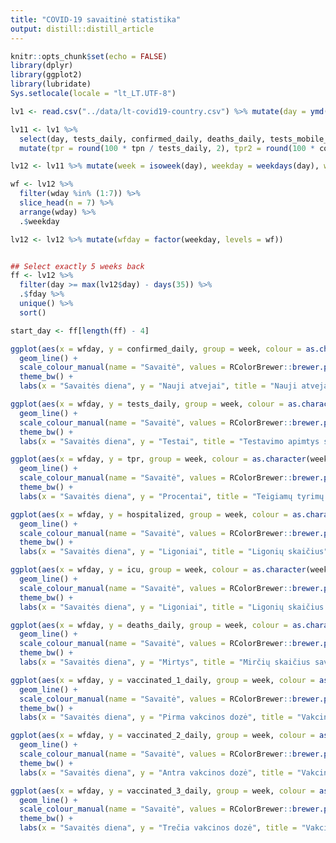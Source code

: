 ```yaml
---
title: "COVID-19 savaitinė statistika"
output: distill::distill_article
---
```


```r
knitr::opts_chunk$set(echo = FALSE)
library(dplyr)
library(ggplot2)
library(lubridate)
Sys.setlocale(locale = "lt_LT.UTF-8")
```

```r
lv1 <- read.csv("../data/lt-covid19-country.csv") %>% mutate(day = ymd(day))

lv11 <- lv1 %>%
  select(day, tests_daily, confirmed_daily, deaths_daily, tests_mobile_daily, tpr_dgn, tpn = tests_positive_daily, hospitalized, icu, vaccinated_1_daily, vaccinated_2_daily, vaccinated_3_daily) %>%
  mutate(tpr = round(100 * tpn / tests_daily, 2), tpr2 = round(100 * confirmed_daily / tests_daily, 2), hospitalized_daily = hospitalized - lag(hospitalized), icu_daily = icu - lag(icu))

lv12 <- lv11 %>% mutate(week = isoweek(day), weekday = weekdays(day), wday = wday(day, week_start = 1), fday = floor_date(day, unit = "week", week_start = 1))

wf <- lv12 %>%
  filter(wday %in% (1:7)) %>%
  slice_head(n = 7) %>%
  arrange(wday) %>%
  .$weekday

lv12 <- lv12 %>% mutate(wfday = factor(weekday, levels = wf))


## Select exactly 5 weeks back
ff <- lv12 %>%
  filter(day >= max(lv12$day) - days(35)) %>%
  .$fday %>%
  unique() %>%
  sort()

start_day <- ff[length(ff) - 4]
```


```r
ggplot(aes(x = wfday, y = confirmed_daily, group = week, colour = as.character(week)), data = lv12 %>% filter(day >= start_day)) +
  geom_line() +
  scale_colour_manual(name = "Savaitė", values = RColorBrewer::brewer.pal(5, "Set1")) +
  theme_bw() +
  labs(x = "Savaitės diena", y = "Nauji atvejai", title = "Nauji atvejai savaitės dienomis")
```


```r
ggplot(aes(x = wfday, y = tests_daily, group = week, colour = as.character(week)), data = lv12 %>% filter(day >= start_day)) +
  geom_line() +
  scale_colour_manual(name = "Savaitė", values = RColorBrewer::brewer.pal(5, "Set1")) +
  theme_bw() +
  labs(x = "Savaitės diena", y = "Testai", title = "Testavimo apimtys savaitės dienomis")
```

```r
ggplot(aes(x = wfday, y = tpr, group = week, colour = as.character(week)), data = lv12 %>% filter(day >= start_day)) +
  geom_line() +
  scale_colour_manual(name = "Savaitė", values = RColorBrewer::brewer.pal(5, "Set1")) +
  theme_bw() +
  labs(x = "Savaitės diena", y = "Procentai", title = "Teigiamų tyrimų dalis")
```


```r
ggplot(aes(x = wfday, y = hospitalized, group = week, colour = as.character(week)), data = lv12 %>% filter(day >= start_day)) +
  geom_line() +
  scale_colour_manual(name = "Savaitė", values = RColorBrewer::brewer.pal(5, "Set1")) +
  theme_bw() +
  labs(x = "Savaitės diena", y = "Ligoniai", title = "Ligonių skaičius")
```

```r
ggplot(aes(x = wfday, y = icu, group = week, colour = as.character(week)), data = lv12 %>% filter(day >= start_day)) +
  geom_line() +
  scale_colour_manual(name = "Savaitė", values = RColorBrewer::brewer.pal(5, "Set1")) +
  theme_bw() +
  labs(x = "Savaitės diena", y = "Ligoniai", title = "Ligonių skaičius RITS")
```
```r
ggplot(aes(x = wfday, y = deaths_daily, group = week, colour = as.character(week)), data = lv12 %>% filter(day >= start_day)) +
  geom_line() +
  scale_colour_manual(name = "Savaitė", values = RColorBrewer::brewer.pal(5, "Set1")) +
  theme_bw() +
  labs(x = "Savaitės diena", y = "Mirtys", title = "Mirčių skaičius savaitės dienomis")
```

```r
ggplot(aes(x = wfday, y = vaccinated_1_daily, group = week, colour = as.character(week)), data = lv12 %>% filter(day >= start_day)) +
  geom_line() +
  scale_colour_manual(name = "Savaitė", values = RColorBrewer::brewer.pal(5, "Set1")) +
  theme_bw() +
  labs(x = "Savaitės diena", y = "Pirma vakcinos dozė", title = "Vakcinuotų pirma doze skaičius savaitės dienomis")
```

```r
ggplot(aes(x = wfday, y = vaccinated_2_daily, group = week, colour = as.character(week)), data = lv12 %>% filter(day >= start_day)) +
  geom_line() +
  scale_colour_manual(name = "Savaitė", values = RColorBrewer::brewer.pal(5, "Set1")) +
  theme_bw() +
  labs(x = "Savaitės diena", y = "Antra vakcinos dozė", title = "Vakcinuotų antra doze skaičius savaitės dienomis")
```

```r
ggplot(aes(x = wfday, y = vaccinated_3_daily, group = week, colour = as.character(week)), data = lv12 %>% filter(day >= start_day)) +
  geom_line() +
  scale_colour_manual(name = "Savaitė", values = RColorBrewer::brewer.pal(5, "Set1")) +
  theme_bw() +
  labs(x = "Savaitės diena", y = "Trečia vakcinos dozė", title = "Vakcinuotų trečia doze skaičius savaitės dienomis")
```
